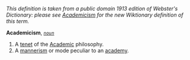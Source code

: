 ''This definition is taken from a public domain 1913 edition of Webster's Dictionary: please see [[Academicism]] for the new Wiktionary definition of this term.''

'''Academicism''', ''<code>[[noun (part of speech)|noun]]</code>''

<ol>
<li>A [[tenet]] of the [[Academic]] philosophy.

<li> A [[mannerism]] or mode peculiar to an [[academy]].
</ol>